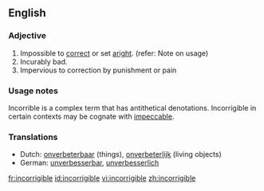 ==English==

===Adjective===
{{en-adj|-}}

# Impossible to [[correct]] or set [[aright]]. (refer: Note on usage)
# Incurably bad.
# Impervious to correction by punishment or pain

===Usage notes===
Incorrible is a complex term that has antithetical denotations.  Incorrigible in certain contexts may be cognate with [[impeccable]].

===Translations===
*Dutch: [[onverbeterbaar]] (things), [[onverbeterlijk]] (living objects)
*German: [[unverbesserbar]], [[unverbesserlich]]

[[fr:incorrigible]]
[[id:incorrigible]]
[[vi:incorrigible]]
[[zh:incorrigible]]